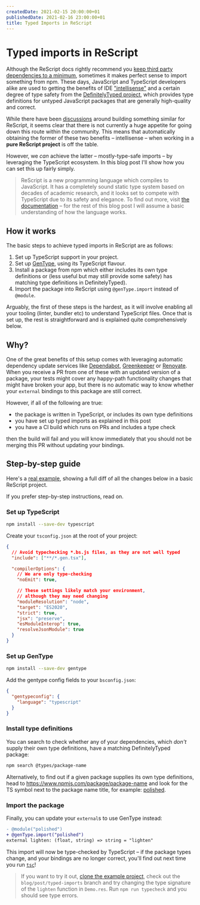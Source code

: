 ```yaml
---
createdDate: 2021-02-15 20:00:00+01
publishedDate: 2021-02-16 23:00:00+01
title: Typed Imports in ReScript
---
```


# Typed imports in ReScript

Although the ReScript docs rightly recommend you [keep third party dependencies to a minimum](https://rescript-lang.org/docs/manual/latest/project-structure#third-party-dependencies), sometimes it makes perfect sense to import something from npm. These days, JavaScript and TypeScript developers alike are used to getting the benefits of IDE ["intellisense"](https://code.visualstudio.com/docs/editor/intellisense) and a certain degree of type safety from the [DefinitelyTyped project](https://github.com/DefinitelyTyped/DefinitelyTyped), which provides type definitions for untyped JavaScript packages that are generally high-quality and correct.

While there have been [discussions](https://forum.rescript-lang.org/t/rfc-universal-monorepo-for-rescript-bindings/811) around building something similar for ReScript, it seems clear that there is not currently a huge appetite for going down this route within the community. This means that automatically obtaining the former of these two benefits – intellisense – when working in a **pure ReScript project** is off the table.

However, we _can_ achieve the latter – mostly-type-safe imports – by leveraging the TypeScript ecosystem. In this blog post I'll show how you can set this up fairly simply.

> ReScript is a new programming language which compiles to JavaScript. It has a completely sound static type system based on decades of academic research, and it looks set to compete with TypeScript due to its safety and elegance. To find out more, visit [the documentation](https://rescript-lang.org/docs/manual/latest/introduction) – for the rest of this blog post I will assume a basic understanding of how the language works.

## How it works

The basic steps to achieve typed imports in ReScript are as follows:

1. Set up TypeScript support in your project.
1. Set up [GenType](https://rescript-lang.org/docs/gentype/latest/introduction), using its TypeScript flavour.
1. Install a package from npm which either includes its own type definitions or (less useful but may still provide some safety) has matching type definitions in DefinitelyTyped).
1. Import the package into ReScript using `@genType.import` instead of `@module`.

Arguably, the first of these steps is the hardest, as it will involve enabling all your tooling (linter, bundler etc) to understand TypeScript files. Once that is set up, the rest is straightforward and is explained quite comprehensively below.

## Why?

One of the great benefits of this setup comes with leveraging automatic dependency update services like [Dependabot](https://dependabot.com), [Greenkeeper](https://greenkeeper.io) or [Renovate](https://www.whitesourcesoftware.com/free-developer-tools/renovate/). When you receive a PR from one of these with an updated version of a package, your tests might cover any happy-path functionality changes that might have broken your app, but there is no automatic way to know whether your `external` bindings to this package are still correct.

However, if all of the following are true:

- the package is written in TypeScript, or includes its own type definitions
- you have set up typed imports as explained in this post
- you have a CI build which runs on PRs and includes a type check

then the build will fail and you will know immediately that you should not be merging this PR without updating your bindings.

## Step-by-step guide

Here's a [real example](https://github.com/benadamstyles/rescript-example-project/compare/blog/post/typed-imports), showing a full diff of all the changes below in a basic ReScript project.

If you prefer step-by-step instructions, read on.

### Set up TypeScript

```sh
npm install --save-dev typescript
```

Create your `tsconfig.json` at the root of your project:

```json
{
  // Avoid typechecking *.bs.js files, as they are not well typed
  "include": ["**/*.gen.tsx"],

  "compilerOptions": {
    // We are only type-checking
    "noEmit": true,

    // These settings likely match your environment,
    // although they may need changing
    "moduleResolution": "node",
    "target": "ES2020",
    "strict": true,
    "jsx": "preserve",
    "esModuleInterop": true,
    "resolveJsonModule": true
  }
}
```

### Set up GenType

```sh
npm install --save-dev gentype
```

Add the gentype config fields to your `bsconfig.json`:

```json
{
  "gentypeconfig": {
    "language": "typescript"
  }
}
```

### Install type definitions

You can search to check whether any of your dependencies, which _don't_ supply their own type definitions, have a matching DefinitelyTyped package:

```sh
npm search @types/package-name
```

Alternatively, to find out if a given package supplies its own type definitions, head to https://www.npmjs.com/package/package-name and look for the TS symbol next to the package name title, for example: [polished](https://www.npmjs.com/package/polished).

### Import the package

Finally, you can update your `external`s to use GenType instead:

```diff
- @module("polished")
+ @genType.import("polished")
external lighten: (float, string) => string = "lighten"
```

This import will now be type-checked by TypeScript – if the package types change, and your bindings are no longer correct, you'll find out next time you run [`tsc`](https://github.com/benadamstyles/rescript-example-project/blob/blog/post/typed-imports/package.json#L5)!

> If you want to try it out, [clone the example project](https://github.com/benadamstyles/rescript-example-project), check out the `blog/post/typed-imports` branch and try changing the type signature of the `lighten` function in `Demo.res`. Run `npm run typecheck` and you should see type errors.
